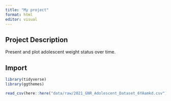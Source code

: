 ```yaml
---
title: "My project"
format: html
editor: visual
---
```


## Project Description

Present and plot adolescent weight status over time.

## Import

```r
library(tidyverse)
library(ggthemes)
```

```r
read_csv(here::here("data/raw/2021_GNR_Adolescent_Dataset_6YAamkd.csv"))
```
